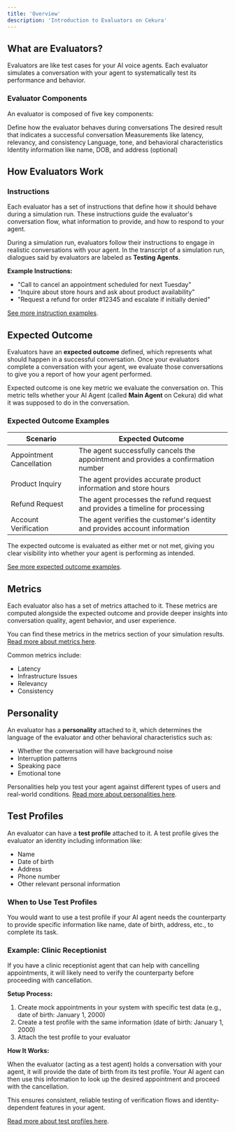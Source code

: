 ```yaml
---
title: 'Overview'
description: 'Introduction to Evaluators on Cekura'
---
```


## What are Evaluators?

Evaluators are like test cases for your AI voice agents. Each evaluator simulates a conversation with your agent to systematically test its performance and behavior.

### Evaluator Components

An evaluator is composed of five key components:

<CardGroup cols={2}>
  <Card title="Instructions" icon="list-check" href="#instructions">
    Define how the evaluator behaves during conversations
  </Card>
  <Card title="Expected Outcome" icon="bullseye" href="#expected-outcome">
    The desired result that indicates a successful conversation
  </Card>
  <Card title="Metrics" icon="chart-line" href="#metrics">
    Measurements like latency, relevancy, and consistency
  </Card>
  <Card title="Personality" icon="user" href="#personality">
    Language, tone, and behavioral characteristics
  </Card>
  <Card title="Test Profile" icon="id-card" href="#test-profiles">
    Identity information like name, DOB, and address (optional)
  </Card>
</CardGroup>

## How Evaluators Work

### Instructions

Each evaluator has a set of instructions that define how it should behave during a simulation run. These instructions guide the evaluator's conversation flow, what information to provide, and how to respond to your agent.

During a simulation run, evaluators follow their instructions to engage in realistic conversations with your agent. In the transcript of a simulation run, dialogues said by evaluators are labeled as **Testing Agents**.

**Example Instructions:**
- "Call to cancel an appointment scheduled for next Tuesday"
- "Inquire about store hours and ask about product availability"
- "Request a refund for order #12345 and escalate if initially denied"

[See more instruction examples](/documentation/guides/prompting#scenario-examples).

## Expected Outcome

Evaluators have an **expected outcome** defined, which represents what should happen in a successful conversation. Once your evaluators complete a conversation with your agent, we evaluate those conversations to give you a report of how your agent performed.

Expected outcome is one key metric we evaluate the conversation on. This metric tells whether your AI Agent (called **Main Agent** on Cekura) did what it was supposed to do in the conversation.

### Expected Outcome Examples

| Scenario | Expected Outcome |
|----------|------------------|
| Appointment Cancellation | The agent successfully cancels the appointment and provides a confirmation number |
| Product Inquiry | The agent provides accurate product information and store hours |
| Refund Request | The agent processes the refund request and provides a timeline for processing |
| Account Verification | The agent verifies the customer's identity and provides account information |

The expected outcome is evaluated as either met or not met, giving you clear visibility into whether your agent is performing as intended.

[See more expected outcome examples](/documentation/guides/prompting#expected-output).

## Metrics

Each evaluator also has a set of metrics attached to it. These metrics are computed alongside the expected outcome and provide deeper insights into conversation quality, agent behavior, and user experience.

You can find these metrics in the metrics section of your simulation results. [Read more about metrics here](/documentation/key-concepts/metrics/overview).

Common metrics include:
- Latency
- Infrastructure Issues
- Relevancy
- Consistency

## Personality

An evaluator has a **personality** attached to it, which determines the language of the evaluator and other behavioral characteristics such as:
- Whether the conversation will have background noise
- Interruption patterns
- Speaking pace
- Emotional tone

Personalities help you test your agent against different types of users and real-world conditions. [Read more about personalities here](/documentation/key-concepts/evaluators/personality).

## Test Profiles

An evaluator can have a **test profile** attached to it. A test profile gives the evaluator an identity including information like:
- Name
- Date of birth
- Address
- Phone number
- Other relevant personal information

### When to Use Test Profiles

You would want to use a test profile if your AI agent needs the counterparty to provide specific information like name, date of birth, address, etc., to complete its task.

### Example: Clinic Receptionist

If you have a clinic receptionist agent that can help with cancelling appointments, it will likely need to verify the counterparty before proceeding with cancellation.

**Setup Process:**

1. Create mock appointments in your system with specific test data (e.g., date of birth: January 1, 2000)
2. Create a test profile with the same information (date of birth: January 1, 2000)
3. Attach the test profile to your evaluator

**How It Works:**

When the evaluator (acting as a test agent) holds a conversation with your agent, it will provide the date of birth from its test profile. Your AI agent can then use this information to look up the desired appointment and proceed with the cancellation.

This ensures consistent, reliable testing of verification flows and identity-dependent features in your agent.

[Read more about test profiles here](/documentation/key-concepts/evaluators/test-profile).

